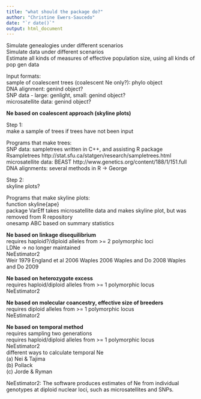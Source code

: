 ```yaml
---
title: "what should the package do?"
author: "Christine Ewers-Saucedo"
date: "`r date()`"
output: html_document
---
```


Simulate genealogies under different scenarios   
Simulate data under different scenarios   
Estimate all kinds of measures of effective population size, using all kinds of pop gen data   
     
Input formats:     
sample of coalescent trees (coalescent Ne only?): phylo object   
DNA alignment: genind object?   
SNP data - large: genlight, small: genind object?   
microsatellite data: genind object?   
    
**Ne based on coalescent approach (skyline plots)**
    
Step 1:    
make a sample of trees if trees have not been input
     
Programs that make trees:    
SNP data: sampletrees written in C++, and assisting R package Rsampletrees http://stat.sfu.ca/statgen/research/sampletrees.html     
microsatellite data: BEAST http://www.genetics.org/content/188/1/151.full     
DNA alignments: several methods in R -> George    
    
Step 2:    
skyline plots?    

Programs that make skyline plots:       
function skyline{ape}    
package VarEff takes microsatellite data and makes skyline plot, but was removed from R repository    
onesamp ABC based on summary statistics


**Ne based on linkage disequilibrium**   
requires haploid?/diploid alleles from >= 2 polymorphic loci    
LDNe -> no longer maintained    
NeEstimator2  
Weir 1979
England et al 2006
Waples 2006
Waples and Do 2008
Waples and Do 2009


**Ne based on heterozygote excess**   
requires haploid/diploid alleles from >= 1 polymorphic locus    
NeEstimator2    

**Ne based on molecular coancestry, effective size of breeders**        
requires diploid alleles from >= 1 polymorphic locus    
NeEstimator2    

**Ne based on temporal method**    
requires sampling two generations    
requires haploid/diploid alleles from >= 1 polymorphic locus     
NeEstimator2    
different ways to calculate temporal Ne    
(a) Nei & Tajima    
(b) Pollack    
(c) Jorde & Ryman      


NeEstimator2: The software produces estimates of Ne from individual genotypes at diploid nuclear loci, such as microsatellites and SNPs.